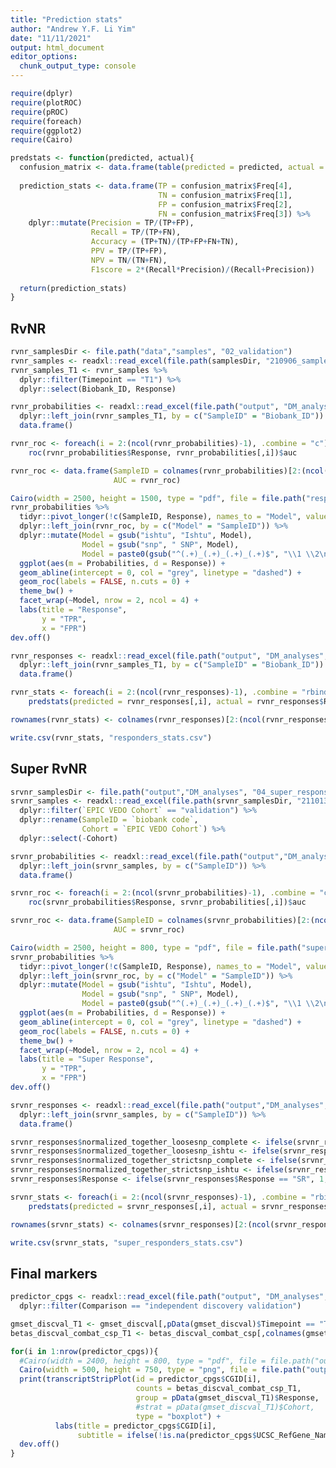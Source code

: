 ```yaml
---
title: "Prediction stats"
author: "Andrew Y.F. Li Yim"
date: "11/11/2021"
output: html_document
editor_options: 
  chunk_output_type: console
---
```


```r
require(dplyr)
require(plotROC)
require(pROC)
require(foreach)
require(ggplot2)
require(Cairo)
```

```r
predstats <- function(predicted, actual){
  confusion_matrix <- data.frame(table(predicted = predicted, actual = actual))
  
  prediction_stats <- data.frame(TP = confusion_matrix$Freq[4],
                                 TN = confusion_matrix$Freq[1],
                                 FP = confusion_matrix$Freq[2],
                                 FN = confusion_matrix$Freq[3]) %>%
    dplyr::mutate(Precision = TP/(TP+FP),
                  Recall = TP/(TP+FN),
                  Accuracy = (TP+TN)/(TP+FP+FN+TN),
                  PPV = TP/(TP+FP),
                  NPV = TN/(TN+FN),
                  F1score = 2*(Recall*Precision)/(Recall+Precision))
  
  return(prediction_stats)
}
```


## RvNR

```r
rvnr_samplesDir <- file.path("data","samples", "02_validation")
rvnr_samples <- readxl::read_excel(file.path(samplesDir, "210906_samples_vedolizumab_aumc_validation1_PRJ0000008_CDMEDRESP.xlsx"))
rvnr_samples_T1 <- rvnr_samples %>%
  dplyr::filter(Timepoint == "T1") %>%
  dplyr::select(Biobank_ID, Response)
```

```r
rvnr_probabilities <- readxl::read_excel(file.path("output", "DM_analyses", "03_biological_validation", "aumc1", "211005", "horaizon", "output", "probabilities.xlsx")) %>%
  dplyr::left_join(rvnr_samples_T1, by = c("SampleID" = "Biobank_ID")) %>%
  data.frame()
```

```r
rvnr_roc <- foreach(i = 2:(ncol(rvnr_probabilities)-1), .combine = "c") %do%
    roc(rvnr_probabilities$Response, rvnr_probabilities[,i])$auc

rvnr_roc <- data.frame(SampleID = colnames(rvnr_probabilities)[2:(ncol(rvnr_probabilities)-1)],
                       AUC = rvnr_roc)

Cairo(width = 2500, height = 1500, type = "pdf", file = file.path("responders_ROC.pdf"), bg = "white", units = "px", dpi = 120)
rvnr_probabilities %>%
  tidyr::pivot_longer(!c(SampleID, Response), names_to = "Model", values_to = "Probabilities") %>%
  dplyr::left_join(rvnr_roc, by = c("Model" = "SampleID")) %>%
  dplyr::mutate(Model = gsub("ishtu", "Ishtu", Model),
                Model = gsub("snp", " SNP", Model),
                Model = paste0(gsub("^(.+)_(.+)_(.+)_(.+)$", "\\1 \\2\n\\3\n\\4", Model), "\nAUC = ", round(AUC, 3))) %>%
  ggplot(aes(m = Probabilities, d = Response)) +
  geom_abline(intercept = 0, col = "grey", linetype = "dashed") +
  geom_roc(labels = FALSE, n.cuts = 0) +
  theme_bw() +
  facet_wrap(~Model, nrow = 2, ncol = 4) +
  labs(title = "Response",
       y = "TPR",
       x = "FPR")
dev.off()
```

```r
rvnr_responses <- readxl::read_excel(file.path("output", "DM_analyses", "03_biological_validation", "aumc1", "211005", "horaizon", "output", "responses.xlsx")) %>%
  dplyr::left_join(rvnr_samples_T1, by = c("SampleID" = "Biobank_ID")) %>%
  data.frame()
```

```r
rvnr_stats <- foreach(i = 2:(ncol(rvnr_responses)-1), .combine = "rbind") %do%
    predstats(predicted = rvnr_responses[,i], actual = rvnr_responses$Response)

rownames(rvnr_stats) <- colnames(rvnr_responses)[2:(ncol(rvnr_responses)-1)]

write.csv(rvnr_stats, "responders_stats.csv")
```

## Super RvNR

```r
srvnr_samplesDir <- file.path("output","DM_analyses", "04_super_response", "data")
srvnr_samples <- readxl::read_excel(file.path(srvnr_samplesDir, "211013_SNR_metadata.xlsx")) %>%
  dplyr::filter(`EPIC VEDO Cohort` == "validation") %>%
  dplyr::rename(SampleID = `biobank code`,
                Cohort = `EPIC VEDO Cohort`) %>%
  dplyr::select(-Cohort)
```

```r
srvnr_probabilities <- readxl::read_excel(file.path("output","DM_analyses", "04_super_response", "output", "horaizon", "211111", "probabilities.xlsx")) %>%
  dplyr::left_join(srvnr_samples, by = c("SampleID")) %>%
  data.frame()
```

```r
srvnr_roc <- foreach(i = 2:(ncol(srvnr_probabilities)-1), .combine = "c") %do%
    roc(srvnr_probabilities$Response, srvnr_probabilities[,i])$auc

srvnr_roc <- data.frame(SampleID = colnames(srvnr_probabilities)[2:(ncol(srvnr_probabilities)-1)],
                       AUC = srvnr_roc)

Cairo(width = 2500, height = 800, type = "pdf", file = file.path("super_responders_ROC.pdf"), bg = "white", units = "px", dpi = 120)
srvnr_probabilities %>%
  tidyr::pivot_longer(!c(SampleID, Response), names_to = "Model", values_to = "Probabilities") %>%
  dplyr::left_join(srvnr_roc, by = c("Model" = "SampleID")) %>%
  dplyr::mutate(Model = gsub("ishtu", "Ishtu", Model),
                Model = gsub("snp", " SNP", Model),
                Model = paste0(gsub("^(.+)_(.+)_(.+)_(.+)$", "\\1 \\2\n\\3\n\\4", Model), "\nAUC = ", round(AUC, 3))) %>%
  ggplot(aes(m = Probabilities, d = Response)) +
  geom_abline(intercept = 0, col = "grey", linetype = "dashed") +
  geom_roc(labels = FALSE, n.cuts = 0) +
  theme_bw() +
  facet_wrap(~Model, nrow = 2, ncol = 4) +
  labs(title = "Super Response",
       y = "TPR",
       x = "FPR")
dev.off()
```

```r
srvnr_responses <- readxl::read_excel(file.path("output","DM_analyses", "04_super_response", "output", "horaizon", "211111", "responses.xlsx")) %>%
  dplyr::left_join(srvnr_samples, by = c("SampleID")) %>%
  data.frame()

srvnr_responses$normalized_together_loosesnp_complete <- ifelse(srvnr_responses$normalized_together_loosesnp_complete == "R", 1, 0)
srvnr_responses$normalized_together_loosesnp_ishtu <- ifelse(srvnr_responses$normalized_together_loosesnp_ishtu == "R", 1, 0)
srvnr_responses$normalized_together_strictsnp_complete <- ifelse(srvnr_responses$normalized_together_strictsnp_complete == "R", 1, 0)
srvnr_responses$normalized_together_strictsnp_ishtu <- ifelse(srvnr_responses$normalized_together_strictsnp_ishtu == "R", 1, 0)
srvnr_responses$Response <- ifelse(srvnr_responses$Response == "SR", 1, 0)
```

```r
srvnr_stats <- foreach(i = 2:(ncol(srvnr_responses)-1), .combine = "rbind") %do%
    predstats(predicted = srvnr_responses[,i], actual = srvnr_responses$Response)

rownames(srvnr_stats) <- colnames(srvnr_responses)[2:(ncol(srvnr_responses)-1)]

write.csv(srvnr_stats, "super_responders_stats.csv")
```

## Final markers

```r
predictor_cpgs <- readxl::read_excel(file.path("output", "DM_analyses", "220113_predictor_cpgs.xlsx")) %>%
  dplyr::filter(Comparison == "independent discovery validation")
```

```r
gmset_discval_T1 <- gmset_discval[,pData(gmset_discval)$Timepoint == "T1" & pData(gmset_discval)$Cohort != "Oxford"]
betas_discval_combat_csp_T1 <- betas_discval_combat_csp[,colnames(gmset_discval_T1)]
```

```r
for(i in 1:nrow(predictor_cpgs)){
  #Cairo(width = 2400, height = 800, type = "pdf", file = file.path("output", "DM_analyses", "03_biological_validation", paste0(predictor_cpgs$CGID[i], ".pdf")), bg = "white", units = "px", dpi = 120)
  Cairo(width = 500, height = 750, type = "png", file = file.path("output", "DM_analyses", "03_biological_validation", paste0(predictor_cpgs$CGID[i], ".png")), bg = "white", units = "px", dpi = 120)
  print(transcriptStripPlot(id = predictor_cpgs$CGID[i], 
                            counts = betas_discval_combat_csp_T1, 
                            group = pData(gmset_discval_T1)$Response, 
                            #strat = pData(gmset_discval_T1)$Cohort, 
                            type = "boxplot") +
          labs(title = predictor_cpgs$CGID[i],
               subtitle = ifelse(!is.na(predictor_cpgs$UCSC_RefGene_Name[i]), predictor_cpgs$UCSC_RefGene_Name[i], NA)))
  dev.off()
}

```


